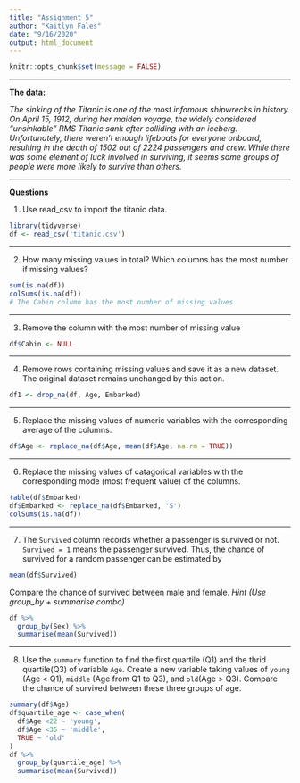 ---
title: "Assignment 5"
author: "Kaitlyn Fales"
date: "9/16/2020"
output: html_document
---

```{r setup, include=FALSE}
knitr::opts_chunk$set(message = FALSE)
```

-------

**The data:** 

*The sinking of the Titanic is one of the most infamous shipwrecks in history.  On April 15, 1912, during her maiden voyage, the widely considered “unsinkable” RMS Titanic sank after colliding with an iceberg. Unfortunately, there weren’t enough lifeboats for everyone onboard, resulting in the death of 1502 out of 2224 passengers and crew.  While there was some element of luck involved in surviving, it seems some groups of people were more likely to survive than others.*

-------

**Questions**

1. Use read_csv to import the titanic data. 
```{r}
library(tidyverse)
df <- read_csv('titanic.csv')
```

-------

2. How many missing values in total?  Which columns has the most number if missing values?
```{r}
sum(is.na(df))
colSums(is.na(df))
# The Cabin column has the most number of missing values
```

-------

3. Remove the column with the most number of missing value
```{r}
df$Cabin <- NULL
```

-------

4.  Remove rows containing missing values and save it as a new dataset. The original dataset remains unchanged by this action.
```{r}
df1 <- drop_na(df, Age, Embarked)
```

-------

5.  Replace the missing values of numeric variables with the corresponding average of the columns.
```{r}
df$Age <- replace_na(df$Age, mean(df$Age, na.rm = TRUE))
```


-------

6.  Replace the missing values of catagorical variables with the corresponding mode (most frequent value) of the columns.
```{r}
table(df$Embarked)
df$Embarked <- replace_na(df$Embarked, 'S')
colSums(is.na(df))
```

-------

7.  The `Survived` column records whether a passenger is survived or not. `Survived = 1` means the passenger survived. Thus, the chance of survived for a random passenger can be estimated by

```{r, eval=FALSE}
mean(df$Survived)
```

Compare the chance of survived between male and female.  *Hint (Use group_by + summarise combo)*
```{r}
df %>% 
  group_by(Sex) %>% 
  summarise(mean(Survived))
```

-------

8.  Use the `summary` function to find the first quartile (Q1) and the thrid quartile(Q3) of variable `Age`. Create a new variable taking values of `young` (Age < Q1), `middle` (Age from Q1 to Q3), and `old`(Age > Q3). Compare the chance of survived between these three groups of age. 
```{r}
summary(df$Age)
df$quartile_age <- case_when(
  df$Age <22 ~ 'young',
  df$Age <35 ~ 'middle',
  TRUE ~ 'old'
)
df %>% 
  group_by(quartile_age) %>% 
  summarise(mean(Survived))
```



